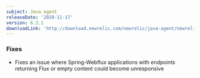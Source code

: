 ```yaml
---
subject: Java agent
releaseDate: '2020-11-17'
version: 6.2.1
downloadLink: 'http://download.newrelic.com/newrelic/java-agent/newrelic-agent/6.2.1/'
---
```


### Fixes

* Fixes an issue where Spring-Webflux applications with endpoints returning Flux or empty content could become unresponsive
